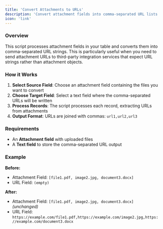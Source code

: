 ```yaml
---
title: 'Convert Attachments to URLs'
description: 'Convert attachment fields into comma-separated URL lists for integration with external services'
icon: 'link'
---
```


### Overview

This script processes attachment fields in your table and converts them into comma-separated URL strings. This is particularly useful when you need to send attachment URLs to third-party integration services that expect URL strings rather than attachment objects.

### How it Works

1. **Select Source Field**: Choose an attachment field containing the files you want to convert
2. **Choose Target Field**: Select a text field where the comma-separated URLs will be written
3. **Process Records**: The script processes each record, extracting URLs from attachments
4. **Output Format**: URLs are joined with commas: `url1,url2,url3`

### Requirements

- An **Attachment field** with uploaded files
- A **Text field** to store the comma-separated URL output

### Example

**Before:**
- Attachment Field: `[file1.pdf, image2.jpg, document3.docx]`
- URL Field: `(empty)`

**After:**
- Attachment Field: `[file1.pdf, image2.jpg, document3.docx]` _(unchanged)_
- URL Field: `https://example.com/file1.pdf,https://example.com/image2.jpg,https://example.com/document3.docx`
